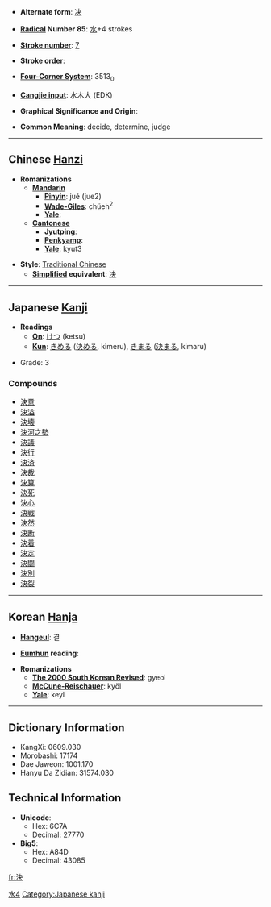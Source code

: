 * '''Alternate form''': [[决]]

* '''[[Wiktionary:Chinese radical index| Radical]] Number 85''': [[Wiktionary:Chinese radical index 水|水]]+4 strokes

* '''[[Wiktionary:Chinese total strokes index|Stroke number]]''': [[Wiktionary:Chinese total strokes index 7|7]]

* '''Stroke order''': 

* '''[[Wiktionary:Chinese four corner index|Four-Corner System]]''': 3513<sub>0</sub>

* '''[[Wiktionary:Chinese Cangjie index|Cangjie input]]''': 水木大 (EDK)

* '''Graphical Significance and Origin''': 

* '''Common Meaning''': decide, determine, judge

----

== Chinese [[Hanzi]] ==

* '''Romanizations'''
** '''[[Mandarin]]'''
*** '''[[Pinyin]]''': jué (jue2)
*** '''[[Wade-Giles]]''': chüeh<sup>2</sup>
*** '''[[Yale]]''': 
** '''[[Cantonese]]'''
*** '''[[Jyutping]]''':
*** '''[[Penkyamp]]''': 
*** '''[[Yale]]''': kyut3

* '''Style''': [[Traditional Chinese]] 
** '''[[Simplified Chinese|Simplified]] equivalent''': [[决]]


----

== Japanese [[Kanji]] ==

* '''Readings'''
** '''[[On]]''': [[けつ]] (ketsu)
** '''[[Kun]]''': [[きめる]] ([[決める]], kimeru), [[きまる]] ([[決まる]], kimaru)

* Grade: 3 [[Category:Grade 3 kanji|水4]]

===Compounds===
*[[決意]]
*[[決溢]]
*[[決壊]]
*[[決河之勢]]
*[[決議]]
*[[決行]]
*[[決済]]
*[[決裁]]
*[[決算]]
*[[決死]]
*[[決心]]
*[[決戦]]
*[[決然]]
*[[決断]]
*[[決着]]
*[[決定]]
*[[決闘]]
*[[決別]]
*[[決裂]]
 

----

== Korean [[Hanja]] ==

* '''[[Hangeul]]''': 결

* '''[[Eumhun]] reading''': 

* '''Romanizations'''
** '''[[The 2000 South Korean Revised Romanization|The 2000 South Korean Revised]]''': gyeol
** '''[[McCune-Reischauer]]''': kyŏl
** '''[[Yale]]''': keyl

----

== Dictionary Information ==

* KangXi: 0609.030
* Morobashi: 17174
* Dae Jaweon: 1001.170
* Hanyu Da Zidian: 31574.030

== Technical Information ==

* '''Unicode''':
** Hex: 6C7A
** Decimal: 27770
* '''Big5''':
** Hex: A84D
** Decimal: 43085

[[Category:Japanese kanji]]

[[fr:決]]